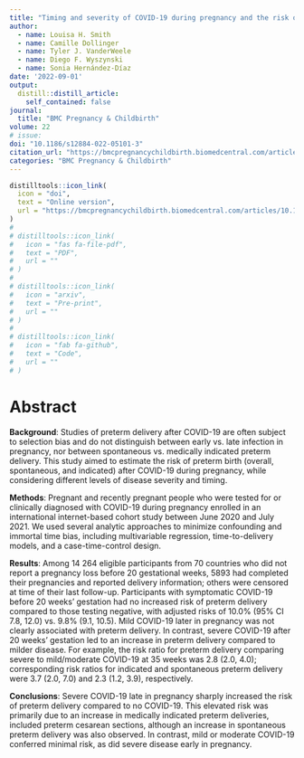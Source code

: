 ```yaml
---
title: "Timing and severity of COVID-19 during pregnancy and the risk of preterm birth in the International Registry of Coronavirus Exposure in Pregnancy"
author:
  - name: Louisa H. Smith
  - name: Camille Dollinger
  - name: Tyler J. VanderWeele
  - name: Diego F. Wyszynski
  - name: Sonia Hernández-Díaz
date: '2022-09-01'
output:
  distill::distill_article:
    self_contained: false
journal: 
  title: "BMC Pregnancy & Childbirth"
volume: 22
# issue: 
doi: "10.1186/s12884-022-05101-3"
citation_url: "https://bmcpregnancychildbirth.biomedcentral.com/articles/10.1186/s12884-022-05101-3"
categories: "BMC Pregnancy & Childbirth"
---
```


```r
distilltools::icon_link(
  icon = "doi",
  text = "Online version",
  url = "https://bmcpregnancychildbirth.biomedcentral.com/articles/10.1186/s12884-022-05101-3"
)
# 
# distilltools::icon_link(
#   icon = "fas fa-file-pdf",
#   text = "PDF",
#   url = ""
# )
# 
# distilltools::icon_link(
#   icon = "arxiv",
#   text = "Pre-print",
#   url = ""
# )
# 
# distilltools::icon_link(
#   icon = "fab fa-github",
#   text = "Code",
#   url = ""
# )
```

# Abstract

**Background**: Studies of preterm delivery after COVID-19 are often subject to selection bias and do not distinguish between early vs. late infection in pregnancy, nor between spontaneous vs. medically indicated preterm delivery. This study aimed to estimate the risk of preterm birth (overall, spontaneous, and indicated) after COVID-19 during pregnancy, while considering different levels of disease severity and timing.

**Methods**: Pregnant and recently pregnant people who were tested for or clinically diagnosed with COVID-19 during pregnancy enrolled in an international internet-based cohort study between June 2020 and July 2021. We used several analytic approaches to minimize confounding and immortal time bias, including multivariable regression, time-to-delivery models, and a case-time-control design. 

**Results**: Among 14 264 eligible participants from 70 countries who did not report a pregnancy loss before 20 gestational weeks, 5893 had completed their pregnancies and reported delivery information; others were censored at time of their last follow-up. Participants with symptomatic COVID-19 before 20 weeks’ gestation had no increased risk of preterm delivery compared to those testing negative, with adjusted risks of 10.0% (95% CI 7.8, 12.0) vs. 9.8% (9.1, 10.5). Mild COVID-19 later in pregnancy was not clearly associated with preterm delivery. In contrast, severe COVID-19 after 20 weeks’ gestation led to an increase in preterm delivery compared to milder disease. For example, the risk ratio for preterm delivery comparing severe to mild/moderate COVID-19 at 35 weeks was 2.8 (2.0, 4.0); corresponding risk ratios for indicated and spontaneous preterm delivery were 3.7 (2.0, 7.0) and 2.3 (1.2, 3.9), respectively.

**Conclusions**: Severe COVID-19 late in pregnancy sharply increased the risk of preterm delivery compared to no COVID-19. This elevated risk was primarily due to an increase in medically indicated preterm deliveries, included preterm cesarean sections, although an increase in spontaneous preterm delivery was also observed. In contrast, mild or moderate COVID-19 conferred minimal risk, as did severe disease early in pregnancy. 
